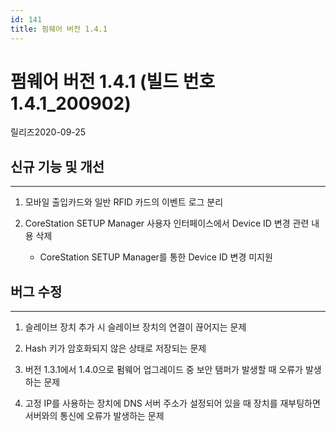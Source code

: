 ```yaml
---
id: 141
title: 펌웨어 버전 1.4.1
---
```


# 펌웨어 버전 1.4.1 (빌드 번호 1.4.1_200902)

릴리즈<Separator/>2020-09-25

## 신규 기능 및 개선

---

1. 모바일 출입카드와 일반 RFID 카드의 이벤트 로그 분리

1. CoreStation SETUP Manager 사용자 인터페이스에서 Device ID 변경 관련 내용 삭제

    - CoreStation SETUP Manager를 통한 Device ID 변경 미지원

## 버그 수정

---

<BugLists>

1. 슬레이브 장치 추가 시 슬레이브 장치의 연결이 끊어지는 문제

1. Hash 키가 암호화되지 않은 상태로 저장되는 문제

1. 버전 1.3.1에서 1.4.0으로 펌웨어 업그레이드 중 보안 탬퍼가 발생할 때 오류가 발생하는 문제

1. 고정 IP를 사용하는 장치에 DNS 서버 주소가 설정되어 있을 때 장치를 재부팅하면 서버와의 통신에 오류가 발생하는 문제

</BugLists>